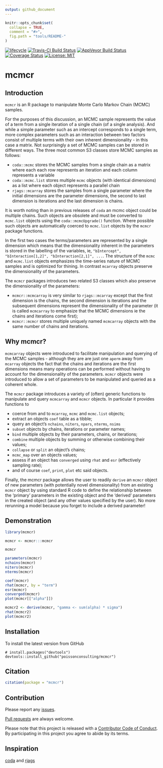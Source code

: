 ```yaml
---
output: github_document
---
```


<!-- README.md is generated from README.Rmd. Please edit that file -->

```r
knitr::opts_chunk$set(
  collapse = TRUE,
  comment = "#>",
  fig.path = "tools/README-"
)
```

 [![lifecycle](https://img.shields.io/badge/lifecycle-maturing-blue.svg)](https://www.tidyverse.org/lifecycle/#maturing)
[![Travis-CI Build Status](https://travis-ci.org/poissonconsulting/mcmcr.svg?branch=master)](https://travis-ci.org/poissonconsulting/mcmcr)
[![AppVeyor Build Status](https://ci.appveyor.com/api/projects/status/github/poissonconsulting/mcmcr?branch=master&svg=true)](https://ci.appveyor.com/project/poissonconsulting/mcmcr)
[![Coverage Status](https://img.shields.io/codecov/c/github/poissonconsulting/mcmcr/master.svg)](https://codecov.io/github/poissonconsulting/mcmcr?branch=master)
[![License: MIT](https://img.shields.io/badge/License-MIT-green.svg)](https://opensource.org/licenses/MIT)

# mcmcr

## Introduction

`mcmcr` is an R package to manipulate Monte Carlo Markov Chain (MCMC) samples.

For the purposes of this discussion, an MCMC sample represents the value of a term from a single iteration of a single chain (of a single analysis).
And while a simple parameter such as an intercept corresponds to a single term, more complex parameters such as an interaction between two factors consist of multiple terms with their own inherent dimensionality - in this case a matrix.
Not surprisingly a set of MCMC samples can be stored in different ways.
The three most common S3 classes store MCMC samples as follows:

- `coda::mcmc` stores the MCMC samples from a single chain as a matrix where each each row represents an iteration and each column represents a variable
- `coda::mcmc.list` stores multiple `mcmc` objects (with identical dimensions) as a list where each object represents a parallel chain
- `rjags::mcarray` stores the samples from a single parameter where the initial dimensions are the parameter dimensions, the second to last dimension is iterations and the last dimension is chains.

It is worth noting than in previous releases of `coda` an mcmc object could be multiple chains.
Such objects are obsolete and must be converted to `mcmc.list` objects using the `coda::mcmcUpgrade()` function.
Where possible such objects are automatically coerced to `mcmc.list` objects by the `mcmcr` package functions.

In the first two cases the terms/parameters are represented by a single dimension which means that the dimensionality inherent in the parameters is stored in the labelling of the variables, ie, `"bIntercept", "bInteraction[1,2]", "bInteraction[2,1]", ...`.
The structure of the `mcmc` and `mcmc.list` objects emphasizes the time-series nature of MCMC samples and is optimized for thining.
In contrast `mcarray` objects preserve the dimensionality of the parameters.

The `mcmcr` packages introduces two related S3 classes which also preserve the dimensionality of
the parameters:

- `mcmcr::mcmcarray` is very similar to `rjags::mcarray` except that the first dimension is the chains, the second dimension is iterations and the subsequent dimensions represent the dimensionality of the parameter (it is called `mcmcarray` to emphasize that the MCMC dimensions ie the chains and iterations come first);
- `mcmcr::mcmcr` stores multiple uniquely named `mcmcarray` objects with the same number of chains and iterations.

## Why mcmcr?

`mcmcarray` objects were introduced to facilitate manipulation and querying of the MCMC samples - although they are are just one `aperm` away from `mcarray` objects the fact that the chains and iterations are the first dimensions means many operations can be performed without having to account for the dimensionality of the parameters.
`mcmcr` objects were introduced to allow a set of parameters to be manipulated and queried as a coherent whole.

The `mcmcr` package introduces a variety of (often) generic functions to manipulate and query `mcmcarray` and `mcmcr` objects. In particular it provides functions to

- coerce from and to `mcarray`, `mcmc` and `mcmc.list` objects;
- extract an objects `coef` table as a tibble;
- query an object's `nchains`, `niters`, `npars`, `nterms`, `nsims`
- `subset` objects by chains, iterations or parameter names;
- `bind` multiple objects by their parameters, chains, or iterations;
- `combine` multiple objects by summing or otherwise combining their values;
- `collapse` or `split` an object's chains;
- `mcmc_map` over an objects values; 
- assess if an object has `converged` using `rhat` and `esr` (effectively sampling rate);
- and of course `coef`, `print`, `plot` etc said objects.




Finally, the mcmcr package allows the user to readily `derive` an `mcmcr` object of new parameters (with potentially novel dimensionality) from an existing `mcmcr` object by using standard R code to define the relationship between the 'primary' parameters in the existing object and the 'derived' parameters in the created object (and any other values specified by the user).
No more rerunning a model because you forget to include a derived parameter!

## Demonstration

```r
library(mcmcr)

mcmcr <- mcmcr:::mcmcr

mcmcr

parameters(mcmcr)
nchains(mcmcr)
niters(mcmcr)
nterms(mcmcr)

coef(mcmcr)
rhat(mcmcr, by = "term")
esr(mcmcr)
converged(mcmcr)
plot(mcmcr[["alpha"]])

mcmcr2 <- derive(mcmcr, "gamma <- sum(alpha) * sigma")
rhat(mcmcr2)
plot(mcmcr2)
```

## Installation

To install the latest version from GitHub
```
# install.packages("devtools")
devtools::install_github("poissonconsulting/mcmcr")
```

## Citation

```r
citation(package = "mcmcr")
```

## Contribution

Please report any [issues](https://github.com/poissonconsulting/mcmcr/issues).

[Pull requests](https://github.com/poissonconsulting/mcmcr/pulls) are always welcome.

Please note that this project is released with a [Contributor Code of Conduct](CONDUCT.md). By participating in this project you agree to abide by its terms.

## Inspiration

[coda](https://github.com/cran/coda) and [rjags](https://github.com/cran/rjags)
